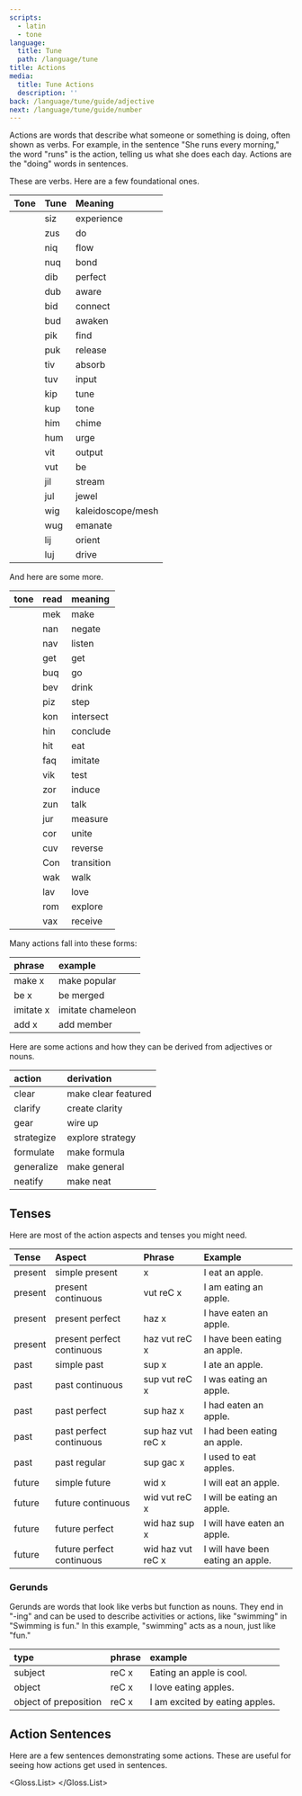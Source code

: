 ```yaml
---
scripts:
  - latin
  - tone
language:
  title: Tune
  path: /language/tune
title: Actions
media:
  title: Tune Actions
  description: ''
back: /language/tune/guide/adjective
next: /language/tune/guide/number
---
```


Actions are words that describe what someone or something is doing,
often shown as verbs. For example, in the sentence "She runs every
morning," the word "runs" is the action, telling us what she does each
day. Actions are the "doing" words in sentences.

These are verbs. Here are a few foundational ones.

| Tone                                             | Tune | Meaning           |
| :----------------------------------------------- | :--- | :---------------- |
| <T value="siz" processor="tone" script="tone" /> | siz  | experience        |
| <T value="zus" processor="tone" script="tone" /> | zus  | do                |
| <T value="niq" processor="tone" script="tone" /> | niq  | flow              |
| <T value="nuq" processor="tone" script="tone" /> | nuq  | bond              |
| <T value="dib" processor="tone" script="tone" /> | dib  | perfect           |
| <T value="dub" processor="tone" script="tone" /> | dub  | aware             |
| <T value="bid" processor="tone" script="tone" /> | bid  | connect           |
| <T value="bud" processor="tone" script="tone" /> | bud  | awaken            |
| <T value="pik" processor="tone" script="tone" /> | pik  | find              |
| <T value="puk" processor="tone" script="tone" /> | puk  | release           |
| <T value="tiv" processor="tone" script="tone" /> | tiv  | absorb            |
| <T value="tuv" processor="tone" script="tone" /> | tuv  | input             |
| <T value="kip" processor="tone" script="tone" /> | kip  | tune              |
| <T value="kup" processor="tone" script="tone" /> | kup  | tone              |
| <T value="him" processor="tone" script="tone" /> | him  | chime             |
| <T value="hum" processor="tone" script="tone" /> | hum  | urge              |
| <T value="vit" processor="tone" script="tone" /> | vit  | output            |
| <T value="vut" processor="tone" script="tone" /> | vut  | be                |
| <T value="jil" processor="tone" script="tone" /> | jil  | stream            |
| <T value="jul" processor="tone" script="tone" /> | jul  | jewel             |
| <T value="wig" processor="tone" script="tone" /> | wig  | kaleidoscope/mesh |
| <T value="wug" processor="tone" script="tone" /> | wug  | emanate           |
| <T value="lij" processor="tone" script="tone" /> | lij  | orient            |
| <T value="luj" processor="tone" script="tone" /> | luj  | drive             |

And here are some more.

| tone                                             | read | meaning    |
| :----------------------------------------------- | :--- | :--------- |
| <T value="mek" processor="tone" script="tone" /> | mek  | make       |
| <T value="nan" processor="tone" script="tone" /> | nan  | negate     |
| <T value="nav" processor="tone" script="tone" /> | nav  | listen     |
| <T value="get" processor="tone" script="tone" /> | get  | get        |
| <T value="buq" processor="tone" script="tone" /> | buq  | go         |
| <T value="bev" processor="tone" script="tone" /> | bev  | drink      |
| <T value="piz" processor="tone" script="tone" /> | piz  | step       |
| <T value="kon" processor="tone" script="tone" /> | kon  | intersect  |
| <T value="hin" processor="tone" script="tone" /> | hin  | conclude   |
| <T value="hit" processor="tone" script="tone" /> | hit  | eat        |
| <T value="faq" processor="tone" script="tone" /> | faq  | imitate    |
| <T value="vik" processor="tone" script="tone" /> | vik  | test       |
| <T value="zor" processor="tone" script="tone" /> | zor  | induce     |
| <T value="zun" processor="tone" script="tone" /> | zun  | talk       |
| <T value="jur" processor="tone" script="tone" /> | jur  | measure    |
| <T value="cor" processor="tone" script="tone" /> | cor  | unite      |
| <T value="cuv" processor="tone" script="tone" /> | cuv  | reverse    |
| <T value="Con" processor="tone" script="tone" /> | Con  | transition |
| <T value="wak" processor="tone" script="tone" /> | wak  | walk       |
| <T value="lav" processor="tone" script="tone" /> | lav  | love       |
| <T value="rom" processor="tone" script="tone" /> | rom  | explore    |
| <T value="vax" processor="tone" script="tone" /> | vax  | receive    |

Many actions fall into these forms:

| phrase    | example           |
| :-------- | :---------------- |
| make x    | make popular      |
| be x      | be merged         |
| imitate x | imitate chameleon |
| add x     | add member        |

Here are some actions and how they can be derived from adjectives or
nouns.

| action     | derivation          |
| :--------- | :------------------ |
| clear      | make clear featured |
| clarify    | create clarity      |
| gear       | wire up             |
| strategize | explore strategy    |
| formulate  | make formula        |
| generalize | make general        |
| neatify    | make neat           |

## Tenses

Here are most of the action aspects and tenses you might need.

| Tense   | Aspect                     | <Column width={160}>Phrase</Column> | Example                           |
| :------ | :------------------------- | :---------------------------------- | :-------------------------------- |
| present | simple present             | x                                   | I eat an apple.                   |
| present | present continuous         | vut reC x                           | I am eating an apple.             |
| present | present perfect            | haz x                               | I have eaten an apple.            |
| present | present perfect continuous | haz vut reC x                       | I have been eating an apple.      |
| past    | simple past                | sup x                               | I ate an apple.                   |
| past    | past continuous            | sup vut reC x                       | I was eating an apple.            |
| past    | past perfect               | sup haz x                           | I had eaten an apple.             |
| past    | past perfect continuous    | sup haz vut reC x                   | I had been eating an apple.       |
| past    | past regular               | sup gac x                           | I used to eat apples.             |
| future  | simple future              | wid x                               | I will eat an apple.              |
| future  | future continuous          | wid vut reC x                       | I will be eating an apple.        |
| future  | future perfect             | wid haz sup x                       | I will have eaten an apple.       |
| future  | future perfect continuous  | wid haz vut reC x                   | I will have been eating an apple. |

### Gerunds

Gerunds are words that look like verbs but function as nouns. They end
in <Whole>"-ing"</Whole> and can be used to describe activities or
actions, like "swimming" in "Swimming is fun." In this example,
"swimming" acts as a noun, just like "fun."

| type                  | phrase | example                        |
| :-------------------- | :----- | :----------------------------- |
| subject               | reC x  | Eating an apple is cool.       |
| object                | reC x  | I love eating apples.          |
| object of preposition | reC x  | I am excited by eating apples. |

## Action Sentences

Here are a few sentences demonstrating some actions. These are useful
for seeing how actions get used in sentences.

<Gloss.List>
  <Gloss
    english="It is quickly eating a big apple."
    original="vala vuti kik reC grozi nif brat tapraka."
  />
  <Gloss
    english="It will have quickly eaten the apple."
    original="vala wid haz sup kik grozi dan tapraka."
  />
  <Gloss
    english="I was having doubts."
    original="suqa sup vut reC hazi yas skana."
  />
  <Gloss
    english="The swimming ducks overheard the dirt-covered black bear."
    original="dan reC swamo yas barva sup tub hiri dan dorta sup kovo vego nuqka."
  />
  <Gloss
    english="The red-headed sparrow plucked recently ripened berries."
    original="dan red hedo pasera sup plaki sorge sup baxali yas bariqa."
  />
  <Gloss
    english="The brightly lit screen has been shining for a long time."
    original="dan britane sup mari skrina sup haz vut reC xayni foru nif nuc kala."
  />
  <Gloss
    english="I saw the rock just under them."
    original="popa sup visi dan raka jas bito pema."
  />
  <Gloss
    english="The tree back behind us is taller and heavier than me."
    original="dan dipa lus lusu biba vuti mor talso jonu mor drasko Canu popa."
  />
  <Gloss
    english="I am connected to my experience."
    original="popa vuti dax bido palu bak pop siza."
  />
  <Gloss
    english="I saw the ants go get them."
    original="popa sup visi dan yas formika buq geti pema."
  />
  <Gloss
    english="The way they came over was weird."
    original="dan weka pema tube sup komi sup vuti wirdo."
  />
  <Gloss
    english="They had some interesting info."
    original="pema sup hazi sam reC triso vica."
  />
  <Gloss
    english="I could not wait to eventually see."
    original="popa nun kud weti palu sive visi."
  />
  <Gloss
    english="The bear goes hunting."
    original="dan nuqka buqi reC hanti."
  />
  <Gloss
    english="Yesterday I went swimming."
    original="last yoma popa sup buqi reC swami."
  />
  <Gloss
    english="Every molecule of water contributes to the vastness of the ocean."
    original="hez mala xal sloCa kontribi palu dan vast daxa xal dan vruna."
  />
</Gloss.List>
